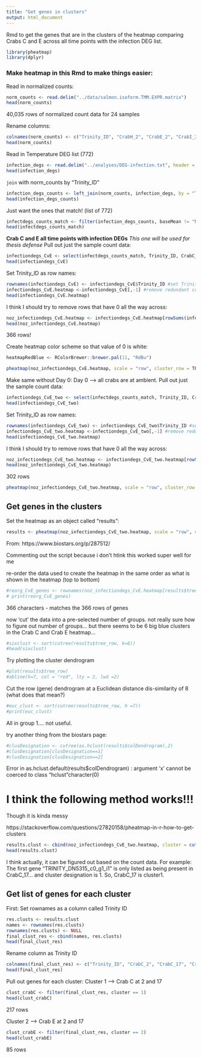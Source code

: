 ```yaml
---
title: "Get genes in clusters"
output: html_document
---
```

Rmd to get the genes that are in the clusters of the heatmap comparing Crabs C and E across all time points with the infection DEG list. 

```r
library(pheatmap)
library(dplyr)
```

### Make heatmap in this Rmd to make things easier: 
Read in normalized counts: 
```r
norm_counts <- read.delim("../data/salmon.isoform.TMM.EXPR.matrix")
head(norm_counts)
```
40,035 rows of normalized count data for 24 samples

Rename columns: 
```r
colnames(norm_counts) <- c("Trinity_ID", "CrabH_2", "CrabE_2", "CrabI_2", "CrabC_17", "CrabB_17", "CrabG_0", "CrabF_2", "CrabE_0", "CrabG_2", "CrabC_0", "CrabI_0", "CrabD_0", "CrabD_17", "CrabB_0", "CrabC_2", "CrabB_2", "CrabF_17", "CrabA_0", "CrabH_0", "CrabA_17", "CrabD_2", "CrabE_17", "CrabA_2", "CrabF_0")
head(norm_counts)
```

Read in Temperature DEG list (772)
```r
infection_degs <- read.delim("../analyses/DEG-infection.txt", header = TRUE)
head(infection_degs)
```
`join` with norm_counts by "Trinity_ID"
```r
infection_degs_counts <- left_join(norm_counts, infection_degs, by = "Trinity_ID")
head(infection_degs_counts)
```

Just want the ones that match! (list of 772)
```r
infectdegs_counts_match <- filter(infection_degs_counts, baseMean != "NA")
head(infectdegs_counts_match)
```

**Crab C and E all time points with infection DEGs**
_This one will be used for thesis defense_ 
Pull out just the sample count data:
```r
infectiondegs_CvE <- select(infectdegs_counts_match, Trinity_ID, CrabC_0, CrabC_2, CrabC_17, CrabE_0, CrabE_2, CrabE_17)
head(infectiondegs_CvE)
```

Set Trinity_ID as row names:
```r
rownames(infectiondegs_CvE) <- infectiondegs_CvE$Trinity_ID #set Trinity IDs as rownames
infectiondegs_CvE.heatmap <-infectiondegs_CvE[,-1] #remove redundant column
head(infectiondegs_CvE.heatmap)
```

I think I should try to remove rows that have 0 all the way across:
```r
noz_infectiondegs_CvE.heatmap <- infectiondegs_CvE.heatmap[rowSums(infectiondegs_CvE.heatmap[, -1] >0) !=0, ]
head(noz_infectiondegs_CvE.heatmap)
```
366 rows! 

Create heatmap color scheme so that value of 0 is white:
```r
heatmapRedBlue <- RColorBrewer::brewer.pal(11, "RdBu")
```

```r
pheatmap(noz_infectiondegs_CvE.heatmap, scale = "row", cluster_row = TRUE, cluster_cols = FALSE, clustering_distance_rows = "euclidean", clustering_method = "average", show_rownames = FALSE, show_colnames = TRUE, treeheight_col = 80, legend = TRUE, color = heatmapRedBlue, fontsize_col = 20, fontsize_row = 12)
```

Make same without Day 0:
Day 0 --> all crabs are at ambient. 
Pull out just the sample count data:
```r
infectiondegs_CvE_two <- select(infectdegs_counts_match, Trinity_ID, CrabC_2, CrabC_17, CrabE_2, CrabE_17)
head(infectiondegs_CvE_two)
```

Set Trinity_ID as row names:
```r
rownames(infectiondegs_CvE_two) <- infectiondegs_CvE_two$Trinity_ID #set Trinity IDs as rownames
infectiondegs_CvE_two.heatmap <-infectiondegs_CvE_two[,-1] #remove redundant column
head(infectiondegs_CvE_two.heatmap)
```

I think I should try to remove rows that have 0 all the way across:
```r
noz_infectiondegs_CvE_two.heatmap <- infectiondegs_CvE_two.heatmap[rowSums(infectiondegs_CvE_two.heatmap[, -1] >0) !=0, ]
head(noz_infectiondegs_CvE_two.heatmap)
```
302 rows


```r
pheatmap(noz_infectiondegs_CvE_two.heatmap, scale = "row", cluster_row = TRUE, cluster_cols = FALSE, clustering_distance_rows = "euclidean", clustering_method = "average", show_rownames = FALSE, show_colnames = TRUE, treeheight_col = 80, legend = TRUE, color = heatmapRedBlue, fontsize_col = 20, fontsize_row = 12)
```

## Get genes in the clusters
Set the heatmap as an object called "results": 

```r
results <- pheatmap(noz_infectiondegs_CvE_two.heatmap, scale = "row", cluster_row = TRUE, cluster_cols = FALSE, clustering_distance_rows = "euclidean", clustering_method = "average", show_rownames = FALSE, show_colnames = TRUE, treeheight_col = 80, legend = TRUE, color = heatmapRedBlue, fontsize_col = 20, fontsize_row = 12)
```

From: https://www.biostars.org/p/287512/ 

Commenting out the script because i don't htink this worked super well for me

re-order the data used to create the heatmap in the same order as what is shown in the heatmap (top to bottom)
```r
#reorg_CvE_genes <- rownames(noz_infectiondegs_CvE.heatmap[results$tree_row[["order"]],])
# print(reorg_CvE_genes)
```
366 characters - matches the 366 rows of genes

now 'cut' the data into a pre-selected number of groups. 
not really sure how to figure out number of groups... but there seems to be 6 big blue clusters in the Crab C and Crab E heatmap...
```r
#sixclust <- sort(cutree(results$tree_row, k=6))
#head(sixclust)
```

Try plotting the cluster dendrogram
```r
#plot(results$tree_row)
#abline(h=7, col = "red", lty = 2, lwd =2)
```

Cut the row (gene) dendrogram at a Euclidean distance dis-similarity of 8 (what does that mean?)
```r
#euc_clust <- sort(cutree(results$tree_row, h =7))
#print(euc_clust)
```
All in group 1.... not useful. 

try another thing from the biostars page: 
```r
#clusDesignation <- cutree(as.hclust(results$colDendrogram),2)
#clusDesignation[clusDesignation==1]
#clusDesignation[clusDesignation==2]
```
Error in as.hclust.default(results$colDendrogram) : argument 'x' cannot be coerced to class “hclust”character(0)



# I think the following method works!!! 
Though it is kinda messy

https://stackoverflow.com/questions/27820158/pheatmap-in-r-how-to-get-clusters 

```r
results.clust <- cbind(noz_infectiondegs_CvE_two.heatmap, cluster = cutree(results$tree_row, k = 2))
head(results.clust)
```

I think actually, it can be figured out based on the count data. For example:    
The first gene "TRINITY_DN5315_c0_g1_i1" is only listed as being present in CrabC_17... and cluster designation is 1. So, CrabC_17 is cluster1. 

## Get list of genes for each cluster
First: 
Set rownames as a column called Trinity ID
```r
res.clusts <- results.clust
names <- rownames(res.clusts)
rownames(res.clusts) <- NULL
final_clust_res <- cbind(names, res.clusts)
head(final_clust_res)
```
Rename column as Trinity ID
```r
colnames(final_clust_res) <- c("Trinity_ID", "CrabC_2", "CrabC_17", "CrabE_2", "CrabE_17", "cluster")
head(final_clust_res)
```

Pull out genes for each cluster: 
Cluster 1 --> Crab C at 2 and 17
```r
clust_crabC <- filter(final_clust_res, cluster == 1)
head(clust_crabC)
```
217 rows

Cluster 2 --> Crab E at 2 and 17
```r
clust_crabE <- filter(final_clust_res, cluster == 2)
head(clust_crabE)
```
85 rows






